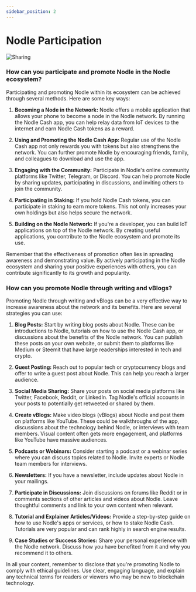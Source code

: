 ```yaml
---
sidebar_position: 2
---
```


# Nodle Participation

![Sharing](/img/docs/participate.jpg)

### How can you participate and promote Nodle in the Nodle ecosystem?

Participating and promoting Nodle within its ecosystem can be achieved through several methods. Here are some key ways:

1. **Becoming a Node in the Network:** Nodle offers a mobile application that allows your phone to become a node in the Nodle network. By running the Nodle Cash app, you can help relay data from IoT devices to the internet and earn Nodle Cash tokens as a reward.

2. **Using and Promoting the Nodle Cash App:** Regular use of the Nodle Cash app not only rewards you with tokens but also strengthens the network. You can further promote Nodle by encouraging friends, family, and colleagues to download and use the app.

3. **Engaging with the Community:** Participate in Nodle's online community platforms like Twitter, Telegram, or Discord. You can help promote Nodle by sharing updates, participating in discussions, and inviting others to join the community.

4. **Participating in Staking:** If you hold Nodle Cash tokens, you can participate in staking to earn more tokens. This not only increases your own holdings but also helps secure the network.

5. **Building on the Nodle Network:** If you're a developer, you can build IoT applications on top of the Nodle network. By creating useful applications, you contribute to the Nodle ecosystem and promote its use.

Remember that the effectiveness of promotion often lies in spreading awareness and demonstrating value. By actively participating in the Nodle ecosystem and sharing your positive experiences with others, you can contribute significantly to its growth and popularity.

### How can you promote Nodle through writing and vBlogs?

Promoting Nodle through writing and vBlogs can be a very effective way to increase awareness about the network and its benefits. Here are several strategies you can use:

1. **Blog Posts:** Start by writing blog posts about Nodle. These can be introductions to Nodle, tutorials on how to use the Nodle Cash app, or discussions about the benefits of the Nodle network. You can publish these posts on your own website, or submit them to platforms like Medium or Steemit that have large readerships interested in tech and crypto.

2. **Guest Posting:** Reach out to popular tech or cryptocurrency blogs and offer to write a guest post about Nodle. This can help you reach a larger audience.

3. **Social Media Sharing:** Share your posts on social media platforms like Twitter, Facebook, Reddit, or LinkedIn. Tag Nodle's official accounts in your posts to potentially get retweeted or shared by them.

4. **Create vBlogs:** Make video blogs (vBlogs) about Nodle and post them on platforms like YouTube. These could be walkthroughs of the app, discussions about the technology behind Nodle, or interviews with team members. Visual content often gets more engagement, and platforms like YouTube have massive audiences.

5. **Podcasts or Webinars:** Consider starting a podcast or a webinar series where you can discuss topics related to Nodle. Invite experts or Nodle team members for interviews.

6. **Newsletters:** If you have a newsletter, include updates about Nodle in your mailings.

7. **Participate in Discussions:** Join discussions on forums like Reddit or in comments sections of other articles and videos about Nodle. Leave thoughtful comments and link to your own content when relevant.

8. **Tutorial and Explainer Articles/Videos:** Provide a step-by-step guide on how to use Nodle's apps or services, or how to stake Nodle Cash. Tutorials are very popular and can rank highly in search engine results.

9. **Case Studies or Success Stories:** Share your personal experience with the Nodle network. Discuss how you have benefited from it and why you recommend it to others.

In all your content, remember to disclose that you're promoting Nodle to comply with ethical guidelines. Use clear, engaging language, and explain any technical terms for readers or viewers who may be new to blockchain technology.